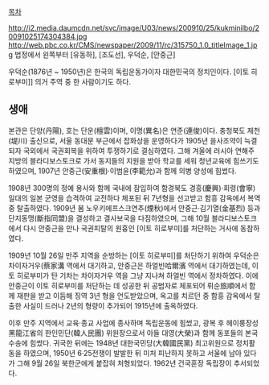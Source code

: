 [[목차]]

http://i2.media.daumcdn.net/svc/image/U03/news/200910/25/kukminilbo/20091025174304384.jpg
http://web.pbc.co.kr/CMS/newspaper/2009/11/rc/315750_1.0_titleImage_1.jpg
법정에서 왼쪽부터 [유동하], [조도선], 우덕순, [안중근]

우덕순(1876년 ~ 1950년)은 한국의 독립운동가이자 대한민국의 정치인이다. [이토 히로부미]] 의거 주역 중 한 사람이기도 하다.

== 생애 ==
본관은 단양(丹陽), 호는 단운(檀雲)이며, 이명(異名)은 연준(連俊)이다. 충청북도 제천(堤川) 출신으로, 서울 동대문 부근에서 잡화상을 운영하다가 1905년 을사조약이 늑결되자 국외에서 국권회복을 위하여 투쟁하기로 결심하였다. 그해 겨울에 러시아 연해주 지방의 블라디보스토크로 가서 동지들의 지원을 받아 학교를 세워 청년교육에 힘쓰기도 하였으며, 1907년 안중근(安重根)·이범윤(李範允)과 함께 의병 양성에 힘썼다.

1908년 300명의 정예 용사와 함께 국내에 잠입하여 함경북도 경흥(慶興)·회령(會寧) 일대의 일본 군영을 습격하여 교전하다 체포된 뒤 7년형을 선고받고 함흥 감옥에서 복역중 탈출하였다. 1909년 봄 노우키에프스크연추(煙秋)에서 안중근·김기열(金基烈) 등과 단지동맹(斷指同盟)을 결성하고 결사보국을 다짐하였으며, 그해 10월 블라디보스토크에서 다시 안중근을 만나 국권피탈의 원흉인 [이토 히로부미]를 처단하는 거사에 동참하였다.

1909년 10월 26일 만주 지역을 순방하는 [이토 히로부미]를 처단하기 위하여 우덕순은 차이자거우(蔡家溝 역에서 대기하고, 안중근은 하얼빈哈爾濱 역에서 대기하였는데, 이토 히로부미가 탄 기차는 차이자거우 역을 그냥 지나쳐 하얼빈 역에서 정차하였다. 이에 안중근이 이토 히로부미를 처단하는 데 성공한 뒤 공범자로 체포되어 뤼순旅順에서 함께 재판을 받고 이듬해 징역 3년 형을 언도받았으며, 옥고를 치르던 중 함흥 감옥에서 탈출한 사실이 드러나 2년의 형량이 추가되어 1915년에 출옥하였다.

이후 만주 지역에서 교육·종교 사업에 종사하며 독립운동에 힘썼고, 광복 후 헤이룽장성黑龍江省의 한인민단(韓人民團) 위원장으로서 아들 대영(大榮)과 함께 동포들의 본국 수송에 힘썼다. 귀국한 뒤에는 1948년 대한국민당(大韓國民黨) 최고위원으로 정치활동을 하였으며, 1950년 6·25전쟁이 발발한 뒤 미처 피난하지 못하고 서울에 남아 있다가 그해 9월 26일 북한군에게 붙잡혀 처형되었다. 1962년 건국훈장 독립장이 추서되었다.
